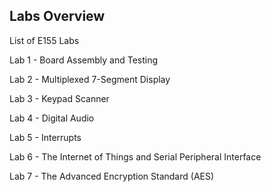 ## Labs Overview

List of E155 Labs

Lab 1 - Board Assembly and Testing

Lab 2 - Multiplexed 7-Segment Display

Lab 3 - Keypad Scanner

Lab 4 - Digital Audio

Lab 5 - Interrupts

Lab 6 - The Internet of Things and Serial Peripheral Interface

Lab 7 - The Advanced Encryption Standard (AES)